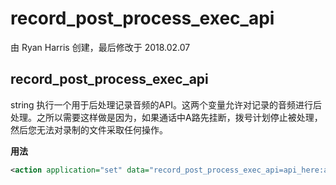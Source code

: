 # record_post_process_exec_api 

由 Ryan Harris 创建，最后修改于 2018.02.07

## record_post_process_exec_api

string 执行一个用于后处理记录音频的API。这两个变量允许对记录的音频进行后处理。之所以需要这样做是因为，如果通话中A路先挂断，拨号计划停止被处理，然后您无法对录制的文件采取任何操作。

**用法**

```xml
<action application="set" data="record_post_process_exec_api=api_here:api_arg1 api_arg2 api_arg3" />
```